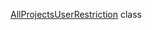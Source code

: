 [AllProjectsUserRestriction](/docs/toloka-kit/reference/toloka.client.user_restriction.AllProjectsUserRestriction) class
